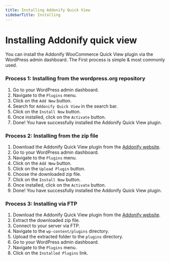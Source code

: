 ```yaml
---
title: Installing Addonify Quick View
sidebarTitle: Installing
---
```


# Installing Addonify quick view

You can install the Addonify WooCommerce Quick View plugin via the WordPress admin dashboard. The First process is simple & most commonly used.

### Process 1: Installing from the wordpress.org repository

1. Go to your WordPress admin dashboard.
2. Navigate to the `Plugins` menu.
3. Click on the `Add New` button.
4. Search for `Addonify Quick View` in the search bar.
5. Click on the `Install Now` button.
6. Once installed, click on the `Activate` button.
7. Done! You have successfully installed the Addonify Quick View plugin.

### Process 2: Installing from the zip file

1. Download the Addonify Quick View plugin from the [Addonify website](https://wordpress.org/plugins/addonify-quick-view/).
2. Go to your WordPress admin dashboard.
3. Navigate to the `Plugins` menu.
4. Click on the `Add New` button.
5. Click on the `Upload Plugin` button.
6. Choose the downloaded zip file.
7. Click on the `Install Now` button.
8. Once installed, click on the `Activate` button.
9. Done! You have successfully installed the Addonify Quick View plugin.

### Process 3: Installing via FTP

1. Download the Addonify Quick View plugin from the [Addonify website](https://addonify.com).
2. Extract the downloaded zip file.
3. Connect to your server via FTP.
4. Navigate to the `wp-content/plugins` directory.
5. Upload the extracted folder to the `plugins` directory.
6. Go to your WordPress admin dashboard.
7. Navigate to the `Plugins` menu.
8. Click on the `Installed Plugins` link.

